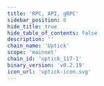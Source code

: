 ```yaml
---
title: 'RPC, API, gRPC'
sidebar_position: 6
hide_title: true
hide_table_of_contents: false
description: ''
chain_name: 'Uptick'
scope: 'mainnet'
chain_id: 'uptick_117-1'
binary_version: 'v0.2.19'
icon_url: 'uptick-icon.svg'
---
```



<PageTitle
  iconUrl="img/uptick-icon.svg"
  title="Uptick Public Endpoints"
  chainId="uptick_117-1"
  version="v0.2.19"
/>

<Endpoints
  api="https://uptick-api.noders.services"
  rpc="https://uptick-rpc.noders.services"
  grpc="https://uptick-grpc.noders.services:443"
  jsonRpc="https://uptick-jsonrpc.noders.services"
/>
